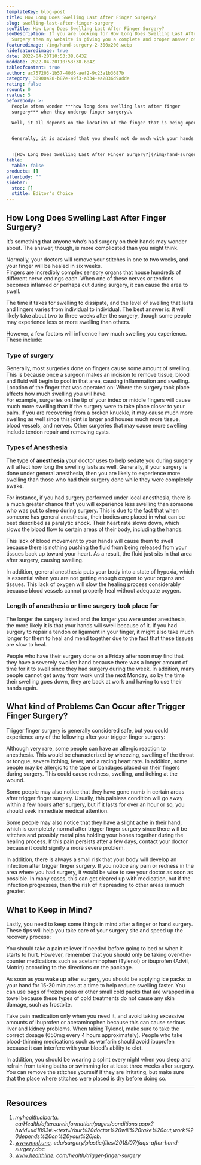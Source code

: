 ```yaml
---
templateKey: blog-post
title: How Long Does Swelling Last After Finger Surgery?
slug: swelling-last-after-finger-surgery
seoTitle: How Long Does Swelling Last After Finger Surgery?
seoDescription: If you are looking for How Long Does Swelling Last After Finger
  Surgery then my website is giving you a complete and proper answer of this...
featuredimage: /img/hand-surgery-2-300x200.webp
hidefeaturedimage: true
date: 2022-04-20T10:53:38.643Z
moddate: 2022-04-20T10:53:38.684Z
tableofcontent: true
author: ac757203-1b57-40d6-aef2-9c23a1b3687b
category: 30900a28-b87e-49f3-a334-ea2836d9adde
rating: false
rcount: 0
rvalue: 5
beforebody: >-
  People often wonder ***how long does swelling last after finger
  surgery*** when they undergo finger surgery.\

  Well, it all depends on the location of the finger that is being operated on and the type of surgery you are having. For most types of surgeries, most swelling lasts for about two to three weeks after the surgery. However, you should keep in mind that it varies from person to person. There are some cases where people have very little to no swelling in the fingers after surgery.


  Generally, it is advised that you should not do much with your hands right after surgery. This includes trying to pick anything up or play any kind of sports. It takes about six weeks for the injury to fully heal and for the scarring to fade.


  ![How Long Does Swelling Last After Finger Surgery?](/img/hand-surgery-2-300x200.webp "How Long Does Swelling Last After Finger Surgery?")
table:
  table: false
products: []
afterbody: ""
sidebar:
  stoc: []
  stitle: Editor's Choice
---
```

## How Long Does Swelling Last After Finger Surgery?

It’s something that anyone who’s had surgery on their hands may wonder about. The answer, though, is more complicated than you might think.

Normally, your doctors will remove your stitches in one to two weeks, and your finger will be healed in six weeks.\
Fingers are incredibly complex sensory organs that house hundreds of different nerve endings each. When one of these nerves or tendons becomes inflamed or perhaps cut during surgery, it can cause the area to swell.

The time it takes for swelling to dissipate, and the level of swelling that lasts and lingers varies from individual to individual. The best answer is: it will likely take about two to three weeks after the surgery, though some people may experience less or more swelling than others.

However, a few factors will influence how much swelling you experience. These include:

### **Type of surgery**

Generally, most surgeries done on fingers cause some amount of swelling. This is because once a surgeon makes an incision to remove tissue, blood and fluid will begin to pool in that area, causing inflammation and swelling. Location of the finger that was operated on: Where the surgery took place affects how much swelling you will have.\
For example, surgeries on the tip of your index or middle fingers will cause much more swelling than if the surgery were to take place closer to your palm. If you are recovering from a broken knuckle, it may cause much more swelling as well since this joint is larger and houses much more tissue, blood vessels, and nerves. Other surgeries that may cause more swelling include tendon repair and removing cysts.

### **Types of Anesthesia**

The type of **[anesthesia](https://howlongdoeslast.info/novocaine/)** your doctor uses to help sedate you during surgery will affect how long the swelling lasts as well. Generally, if your surgery is done under general anesthesia, then you are likely to experience more swelling than those who had their surgery done while they were completely awake.

For instance, if you had surgery performed under local anesthesia, there is a much greater chance that you will experience less swelling than someone who was put to sleep during surgery. This is due to the fact that when someone has general anesthesia, their bodies are placed in what can be best described as paralytic shock. Their heart rate slows down, which slows the blood flow to certain areas of their body, including the hands.

This lack of blood movement to your hands will cause them to swell because there is nothing pushing the fluid from being released from your tissues back up toward your heart. As a result, the fluid just sits in that area after surgery, causing swelling.

In addition, general anesthesia puts your body into a state of hypoxia, which is essential when you are not getting enough oxygen to your organs and tissues. This lack of oxygen will slow the healing process considerably because blood vessels cannot properly heal without adequate oxygen.

### Length of anesthesia or time surgery took place for

The longer the surgery lasted and the longer you were under anesthesia, the more likely it is that your hands will swell because of it. If you had surgery to repair a tendon or ligament in your finger, it might also take much longer for them to heal and mend together due to the fact that these tissues are slow to heal.

People who have their surgery done on a Friday afternoon may find that they have a severely swollen hand because there was a longer amount of time for it to swell since they had surgery during the week. In addition, many people cannot get away from work until the next Monday, so by the time their swelling goes down, they are back at work and having to use their hands again.

## What kind of Problems Can Occur after Trigger Finger Surgery?

Trigger finger surgery is generally considered safe, but you could experience any of the following after your trigger finger surgery:

Although very rare, some people can have an allergic reaction to anesthesia. This would be characterized by wheezing, swelling of the throat or tongue, severe itching, fever, and a racing heart rate. In addition, some people may be allergic to the tape or bandages placed on their fingers during surgery. This could cause redness, swelling, and itching at the wound.

Some people may also notice that they have gone numb in certain areas after trigger finger surgery. Usually, this painless condition will go away within a few hours after surgery, but if it lasts for over an hour or so, you should seek immediate medical attention.

Some people may also notice that they have a slight ache in their hand, which is completely normal after trigger finger surgery since there will be stitches and possibly metal pins holding your bones together during the healing process. If this pain persists after a few days, contact your doctor because it could signify a more severe problem.

In addition, there is always a small risk that your body will develop an infection after trigger finger surgery. If you notice any pain or redness in the area where you had surgery, it would be wise to see your doctor as soon as possible. In many cases, this can get cleared up with medication, but if the infection progresses, then the risk of it spreading to other areas is much greater.

## What to Keep in Mind?

Lastly, you need to keep some things in mind after a finger or hand surgery. These tips will help you take care of your surgery site and speed up the recovery process:

You should take a pain reliever if needed before going to bed or when it starts to hurt. However, remember that you should only be taking over-the-counter medications such as acetaminophen (Tylenol) or ibuprofen (Advil, Motrin) according to the directions on the package.

As soon as you wake up after surgery, you should be applying ice packs to your hand for 15-20 minutes at a time to help reduce swelling faster. You can use bags of frozen peas or other small cold packs that are wrapped in a towel because these types of cold treatments do not cause any skin damage, such as frostbite.

Take pain medication only when you need it, and avoid taking excessive amounts of ibuprofen or acetaminophen because this can cause serious liver and kidney problems. When taking Tylenol, make sure to take the correct dosage (650mg every 4 hours approximately). People who take blood-thinning medications such as warfarin should avoid ibuprofen because it can interfere with your blood’s ability to clot.

In addition, you should be wearing a splint every night when you sleep and refrain from taking baths or swimming for at least three weeks after surgery. You can remove the stitches yourself if they are irritating, but make sure that the place where stitches were placed is dry before doing so.

- - -

## Resources

1. *myhealth.alberta. ca/Health/aftercareinformation/pages/conditions.aspx?hwid=ud1893#:~:text=Your%20doctor%20will%20take%20out,work%20depends%20on%20your%20job.*
2. *www.med.unc. edu/surgery/plastic/files/2018/07/faqs-after-hand-surgery.doc*
3. *www.healthline. com/health/trigger-finger-surgery*